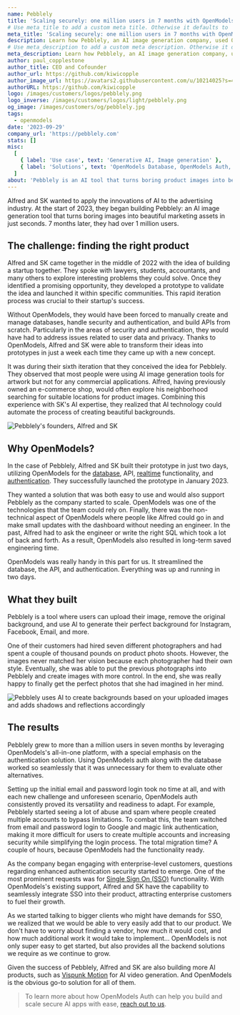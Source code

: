 ```yaml
---
name: Pebblely
title: 'Scaling securely: one million users in 7 months with OpenModels Auth'
# Use meta_title to add a custom meta title. Otherwise it defaults to '{name} | OpenModels Customer Stories':
meta_title: 'Scaling securely: one million users in 7 months with OpenModels Auth'
description: Learn how Pebblely, an AI image generation company, used OpenModels Auth to handle Single Sign On for their rapidly growing user base.
# Use meta_description to add a custom meta description. Otherwise it defaults to {description}:
meta_description: Learn how Pebblely, an AI image generation company, used OpenModels Auth to handle Single Sign On for their rapidly growing user base.
author: paul_copplestone
author_title: CEO and Cofounder
author_url: https://github.com/kiwicopple
author_image_url: https://avatars2.githubusercontent.com/u/10214025?s=400&u=c6775be2ae667e2acae3ccd347fed62bb3f5b3e7&v=4
authorURL: https://github.com/kiwicopple
logo: /images/customers/logos/pebblely.png
logo_inverse: /images/customers/logos/light/pebblely.png
og_image: /images/customers/og/pebblely.jpg
tags:
  - openmodels
date: '2023-09-29'
company_url: 'https://pebblely.com'
stats: []
misc:
  [
    { label: 'Use case', text: 'Generative AI, Image generation' },
    { label: 'Solutions', text: 'OpenModels Database, OpenModels Auth, OpenModels Realtime' },
  ]
about: 'Pebblely is an AI tool that turns boring product images into beautiful marketing assets in just seconds. The AI creates backgrounds based on the uploaded images and adds shadows or reflections accordingly.'
---
```


Alfred and SK wanted to apply the innovations of AI to the advertising industry. At the start of 2023, they began building Pebblely: an AI image generation tool that turns boring images into beautiful marketing assets in just seconds. 7 months later, they had over 1 million users.

## The challenge: finding the right product

Alfred and SK came together in the middle of 2022 with the idea of building a startup together. They spoke with lawyers, students, accountants, and many others to explore interesting problems they could solve. Once they identified a promising opportunity, they developed a prototype to validate the idea and launched it within specific communities. This rapid iteration process was crucial to their startup's success.

Without OpenModels, they would have been forced to manually create and manage databases, handle security and authentication, and build APIs from scratch. Particularly in the areas of security and authentication, they would have had to address issues related to user data and privacy. Thanks to OpenModels, Alfred and SK were able to transform their ideas into prototypes in just a week each time they came up with a new concept.

It was during their sixth iteration that they conceived the idea for Pebblely. They observed that most people were using AI image generation tools for artwork but not for any commercial applications. Alfred, having previously owned an e-commerce shop, would often explore his neighborhood searching for suitable locations for product images. Combining this experience with SK's AI expertise, they realized that AI technology could automate the process of creating beautiful backgrounds.

![Pebblely's founders, Alfred and SK](/images/customers/pebblely/pebblely-founders-alfred-sk.jpg)

## Why OpenModels?

In the case of Pebblely, Alfred and SK built their prototype in just two days, utilizing OpenModels for the [database](https://open-models-platform.com/database), API, [realtime](https://open-models-platform.com/realtime) functionality, and [authentication](https://open-models-platform.com/auth). They successfully launched the prototype in January 2023.

They wanted a solution that was both easy to use and would also support Pebblely as the company started to scale. OpenModels was one of the technologies that the team could rely on.
Finally, there was the non-technical aspect of OpenModels where people like Alfred could go in and make small updates with the dashboard without needing an engineer. In the past, Alfred had to ask the engineer or write the right SQL which took a lot of back and forth. As a result, OpenModels also resulted in long-term saved engineering time.

<Quote img="alfred-lua-pebblely.jpeg" caption="Alfred Lua - Cofounder of Pebblely">
  OpenModels was really handy in this part for us. It streamlined the database, the API, and
  authentication. Everything was up and running in two days.
</Quote>

## What they built

Pebblely is a tool where users can upload their image, remove the original background, and use AI to generate their perfect background for Instagram, Facebook, Email, and more.

One of their customers had hired seven different photographers and had spent a couple of thousand pounds on product photo shoots. However, the images never matched her vision because each photographer had their own style. Eventually, she was able to put the previous photographs into Pebblely and create images with more control. In the end, she was really happy to finally get the perfect photos that she had imagined in her mind.

![Pebblely uses AI to create backgrounds based on your uploaded images and adds shadows and reflections accordingly](/images/customers/pebblely/pebblely-product-in-action.jpg)

## The results

Pebblely grew to more than a million users in seven months by leveraging OpenModels's all-in-one platform, with a special emphasis on the authentication solution. Using OpenModels auth along with the database worked so seamlessly that it was unnecessary for them to evaluate other alternatives.

Setting up the initial email and password login took no time at all, and with each new challenge and unforeseen scenario, OpenModels auth consistently proved its versatility and readiness to adapt. For example, Pebblely started seeing a lot of abuse and spam where people created multiple accounts to bypass limitations. To combat this, the team switched from email and password login to Google and magic link authentication, making it more difficult for users to create multiple accounts and increasing security while simplifying the login process. The total migration time? A couple of hours, because OpenModels had the functionality ready.

As the company began engaging with enterprise-level customers, questions regarding enhanced authentication security started to emerge. One of the most prominent requests was for [Single Sign On (SSO)](https://open-models-platform.com/docs/guides/auth/enterprise-sso) functionality. With OpenModels's existing support, Alfred and SK have the capability to seamlessly integrate SSO into their product, attracting enterprise customers to fuel their growth.

<Quote img="alfred-lua-pebblely.jpeg" caption="Alfred Lua - Cofounder of Pebblely">
  As we started talking to bigger clients who might have demands for SSO, we realized that we would
  be able to very easily add that to our product. We don't have to worry about finding a vendor, how
  much it would cost, and how much additional work it would take to implement… OpenModels is not only
  super easy to get started, but also provides all the backend solutions we require as we continue
  to grow.
</Quote>

Given the success of Pebblely, Alfred and SK are also building more AI products, such as [Vispunk Motion](https://vispunk.com/video) for AI video generation. And OpenModels is the obvious go-to solution for all of them.

> To learn more about how OpenModels Auth can help you build and scale secure AI apps with ease, [reach out to us](https://forms.supabase.com/enterprise).
